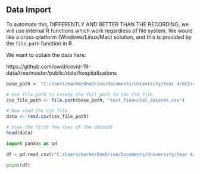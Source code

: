 ## Data Import 

To automate this, DIFFERENTLY AND BETTER THAN THE RECORDING, we will use internal R functions which work regardless of file system. We would like a cross-platform (Windows/Linux/Mac) solution, and this is provided by the `file.path` function in R.

We want to obtain the data here:

https://github.com/owid/covid-19-data/tree/master/public/data/hospitalizations


```r
base_path <- "C:/Users/markm/OneDrive/Documents/University/Year 4/dst/data"

# Use file.path to create the full path to the CSV file
csv_file_path <- file.path(base_path, "test_financial_dataset.csv")

# Now read the CSV file
data <- read.csv(csv_file_path)

# View the first few rows of the dataset
head(data)

```

```python
import pandas as pd

df = pd.read_csv(r"C:/Users/markm/OneDrive/Documents/University/Year 4/dst/data/test_financial_dataset.csv")

print(df)

```

